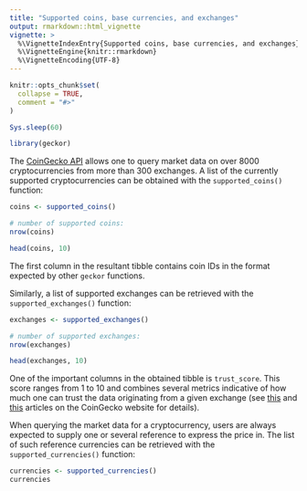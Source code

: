 ```yaml
---
title: "Supported coins, base currencies, and exchanges"
output: rmarkdown::html_vignette
vignette: >
  %\VignetteIndexEntry{Supported coins, base currencies, and exchanges}
  %\VignetteEngine{knitr::rmarkdown}
  %\VignetteEncoding{UTF-8}
---
```


```r
knitr::opts_chunk$set(
  collapse = TRUE,
  comment = "#>"
)

Sys.sleep(60)
```

```r
library(geckor)
```

The [CoinGecko API](https://www.coingecko.com/en/api#explore-api "CoinGecko API") allows one to query market data on over 8000 cryptocurrencies from more than 300 exchanges. A list of the currently supported cryptocurrencies can be obtained with the `supported_coins()` function:

```r
coins <- supported_coins()

# number of supported coins:
nrow(coins)

head(coins, 10)
```

The first column in the resultant tibble contains coin IDs in the format expected by other `geckor` functions.

Similarly, a list of supported exchanges can be retrieved with the `supported_exchanges()` function:

```r
exchanges <- supported_exchanges()

# number of supported exchanges:
nrow(exchanges)

head(exchanges, 10)
```

One of the important columns in the obtained tibble is `trust_score`. This score ranges from 1 to 10 and combines several metrics indicative of how much one can trust the data originating from a given exchange (see [this](https://blog.coingecko.com/trust-score/ "Trust Score v1") and [this](https://blog.coingecko.com/trust-score-2/ "Trust Score v2") articles on the CoinGecko website for details).

When querying the market data for a cryptocurrency, users are always expected to supply one or several reference to express the price in. The list of such reference currencies can be retrieved with the `supported_currencies()` function:

```r
currencies <- supported_currencies()
currencies
```
